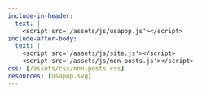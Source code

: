 ```yaml
---
include-in-header:
  text: |
    <script src='/assets/js/usapop.js'></script>
include-after-body:
  text: |
    <script src='/assets/js/site.js'></script>
    <script src='/assets/js/non-posts.js'></script>
css: [/assets/css/non-posts.css]
resources: [usapop.svg]
---
```


<!-- column-screen is necessary to remove sidebar -->
::: {.column-screen style='text-align:center;'}
<object id="usapop" data="usapop.svg"/></object>
:::
